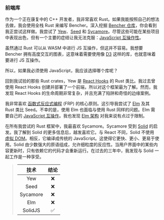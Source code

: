 ### 前端库

作为一个正在康复中的 C++ 开发者，我非常喜欢 Rust。如果我能按照自己的想法去做，我会使用全栈 Rust 来编写 Bencher。深入挖掘 [Bencher 仓库][bencher github]，你会看到我正尝试这样做。我尝试了 [Yew][yew github]、[Seed][seed github] 和 [Sycamore][sycamore github]。尽管这些可能在某些项目中表现出色，但有一个主要的症结让我无法克服：[JavaScript 互操作性][js ffi]。

虽然通过 Rust 可以从 WASM 中进行 JS 互操作，但这并不容易。我想要 Bencher 拥有高度交互的图表，这意味着需要使用像 [D3][d3 github] 这样的库，也就意味着要进行 JS 互操作。

所以，如果我必须使用 JavaScript，我应该选择哪个库呢？

回到我试验的那些 Rust crates，Yew 是 [React Hooks][react hooks] 的 Rust 类比。我过去曾使用 React Hooks 创建并部署了一个前端，所以对这个框架最为了解。然而，我发现 React Hooks 的生命周期非常复杂，并且充满了陷阱和奇怪的边缘案例。

我非常喜欢 [函数式反应式编程][functional reactive programming] (FRP) 的核心原则。这引导我尝试了 [Elm][elm] 及其 Rust 类比 Seed。不幸的是，使用 Elm 也面临与使用 Rust 同样的问题。Elm 需要自己的 [JavaScript 互操作][elm js interop]。我也发现 [Elm 架构][the elm architecture] 对我来说有点过于限制。

在所有我尝试的 Rust 框架中，我最喜欢 Sycamore。Sycamore 受到 [Solid][solid github] 的启发。我了解到 Solid 的更多信息后，越发喜欢它。与 React 不同，Solid 不使用 [虚拟 DOM][react virtual dom]。相反，它编译成传统的 JavaScript。这使得它更快、更小、更易于使用。Solid 由少数强大的原语组成，允许细粒度的反应性。当用户界面中的某些内容更新时，只有依赖它的代码才会重新运行。在过去的三年中，我发现与 Solid 一起工作是一种享受。

> | 技术 | 结论 |
> | :--: | :--: |
> |  Yew  |  ❌  |
> |  Seed |  ❌  |
> | Sycamore |  ❌  |
> |  Elm  |  ❌  |
> | SolidJS | ✅ |

[bencher github]: https://github.com/bencherdev/bencher
[yew github]: https://github.com/yewstack/yew
[seed github]: https://github.com/seed-rs/seed
[sycamore github]: https://github.com/sycamore-rs/sycamore
[js ffi]: https://rustwasm.github.io/docs/book/reference/js-ffi.html
[d3 github]: https://github.com/d3/d3
[react hooks]: https://react.dev/reference/react/hooks
[functional reactive programming]: https://en.wikipedia.org/wiki/Functional_reactive_programming
[elm]: https://elm-lang.org/
[elm js interop]: https://guide.elm-lang.org/interop/
[the elm architecture]: https://guide.elm-lang.org/architecture/
[solid github]: https://github.com/solidjs/solid
[react virtual dom]: https://legacy.reactjs.org/docs/faq-internals.html
